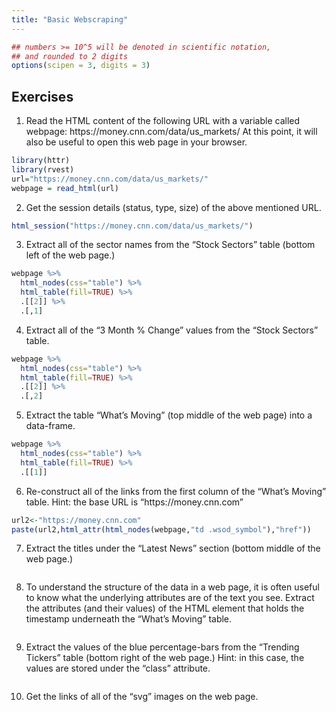 ```yaml
---
title: "Basic Webscraping"
---
```


<style type="text/css">
.table {

    width: 80%;
    margin-left:10%; 
    margin-right:10%;
}
</style>
```r
## numbers >= 10^5 will be denoted in scientific notation,
## and rounded to 2 digits
options(scipen = 3, digits = 3)
```



## Exercises

1. Read the HTML content of the following URL with a variable called webpage: https://money.cnn.com/data/us_markets/ At this point, it will also be useful to open this web page in your browser.

```r
library(httr)
library(rvest)
url="https://money.cnn.com/data/us_markets/"
webpage = read_html(url)

```

2. Get the session details (status, type, size) of the above mentioned URL.
```r
html_session("https://money.cnn.com/data/us_markets/")
```
3. Extract all of the sector names from the “Stock Sectors” table (bottom left of the web page.)
```r
webpage %>%
  html_nodes(css="table") %>%
  html_table(fill=TRUE) %>%
  .[[2]] %>%
  .[,1]
```
4. Extract all of the “3 Month % Change” values from the “Stock Sectors” table.
```r
webpage %>%
  html_nodes(css="table") %>%
  html_table(fill=TRUE) %>%
  .[[2]] %>%
  .[,2]
```
5. Extract the table “What’s Moving” (top middle of the web page) into a data-frame.
```r
webpage %>%
  html_nodes(css="table") %>%
  html_table(fill=TRUE) %>%
  .[[1]] 
```
6. Re-construct all of the links from the first column of the “What’s Moving” table.
Hint: the base URL is “https://money.cnn.com”
```r
url2<-"https://money.cnn.com"
paste(url2,html_attr(html_nodes(webpage,"td .wsod_symbol"),"href"))
```
7. Extract the titles under the “Latest News” section (bottom middle of the web page.)
```r

```
8. To understand the structure of the data in a web page, it is often useful to know what the underlying attributes are of the text you see.
Extract the attributes (and their values) of the HTML element that holds the timestamp underneath the “What’s Moving” table.
```r

```
9. Extract the values of the blue percentage-bars from the “Trending Tickers” table (bottom right of the web page.)
Hint: in this case, the values are stored under the “class” attribute.
```r

```
10. Get the links of all of the “svg” images on the web page.
